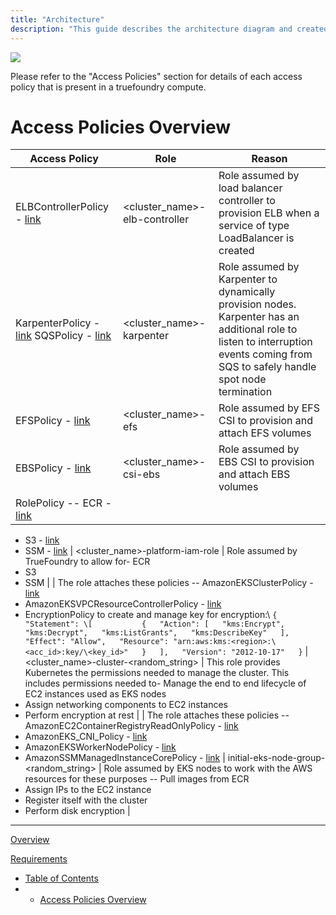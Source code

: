 ```yaml
---
title: "Architecture"
description: "This guide describes the architecture diagram and created access policies in a compute plane in your AWS account"
---
```


![](/images/docs/de29b95-AWS_5.png)

Please refer to the "Access Policies" section for details of each access policy that is present in a truefoundry compute.

# Access Policies Overview

| **Access Policy**                                                                                                                                                                                                                                                                                                                                                                                                                                                                                                                                                                                                                                                                                                                                                                                           | **Role**                                   | **Reason**                                                                                                                                                                                                                                                       |
| ----------------------------------------------------------------------------------------------------------------------------------------------------------------------------------------------------------------------------------------------------------------------------------------------------------------------------------------------------------------------------------------------------------------------------------------------------------------------------------------------------------------------------------------------------------------------------------------------------------------------------------------------------------------------------------------------------------------------------------------------------------------------------------------------------------- | ------------------------------------------ | ---------------------------------------------------------------------------------------------------------------------------------------------------------------------------------------------------------------------------------------------------------------- |
| ELBControllerPolicy - [link](https://github.com/terraform-aws-modules/terraform-aws-iam/blob/f37809108f86d8fbdf17f735df734bf4abe69315/modules/iam-role-for-service-accounts-eks/policies.tf#L752)                                                                                                                                                                                                                                                                                                                                                                                                                                                                                                                                                                                                           | \<cluster\_name>-elb-controller            | Role assumed by load balancer controller to provision ELB when a service of type LoadBalancer is created                                                                                                                                                         |
| KarpenterPolicy - [link](https://github.com/terraform-aws-modules/terraform-aws-iam/blob/f37809108f86d8fbdf17f735df734bf4abe69315/modules/iam-role-for-service-accounts-eks/policies.tf#L619) SQSPolicy - [link](https://github.com/truefoundry/terraform-aws-truefoundry-karpenter/blob/76f04a4c4abf1dc22e97b80994015c8e2e77d06f/sqs.tf#L8)                                                                                                                                                                                                                                                                                                                                                                                                                                                                | \<cluster\_name>-karpenter                 | Role assumed by Karpenter to dynamically provision nodes. Karpenter has an additional role to listen to interruption events coming from SQS to safely handle spot node termination                                                                               |
| EFSPolicy - [link](https://github.com/truefoundry/terraform-aws-truefoundry-efs/blob/574d6680e1fc0ff4cff8c0f4df507c6f13659f10/efs.tf#L8)                                                                                                                                                                                                                                                                                                                                                                                                                                                                                                                                                                                                                                                                    | \<cluster\_name>-efs                       | Role assumed by EFS CSI to provision and attach EFS volumes                                                                                                                                                                                                      |
| EBSPolicy - [link](https://docs.aws.amazon.com/aws-managed-policy/latest/reference/AmazonEBSCSIDriverPolicy.html)                                                                                                                                                                                                                                                                                                                                                                                                                                                                                                                                                                                                                                                                                           | \<cluster\_name>-csi-ebs                   | Role assumed by EBS CSI to provision and attach EBS volumes                                                                                                                                                                                                      |
| RolePolicy -- ECR - [link](https://github.com/truefoundry/terraform-aws-truefoundry-platform-features/blob/cc7880550c4bbc4968dfc7e7ddf9a7f6fd2dba5a/iam.tf#L34)
- S3 - [link](https://github.com/truefoundry/terraform-aws-truefoundry-platform-features/blob/cc7880550c4bbc4968dfc7e7ddf9a7f6fd2dba5a/iam.tf#L1C33-L1C85)
- SSM - [link](https://github.com/truefoundry/terraform-aws-truefoundry-platform-features/blob/cc7880550c4bbc4968dfc7e7ddf9a7f6fd2dba5a/iam.tf#L16)                                                                                                                                                                                                                                                                                                                              | \<cluster\_name>-platform-iam-role         | Role assumed by TrueFoundry to allow for- ECR
- S3
- SSM                                                                                                                                                                                                         |
| The role attaches these policies -- AmazonEKSClusterPolicy - [link](https://docs.aws.amazon.com/aws-managed-policy/latest/reference/AmazonEKSClusterPolicy.html)
- AmazonEKSVPCResourceControllerPolicy - [link](https://docs.aws.amazon.com/aws-managed-policy/latest/reference/AmazonEKSVPCResourceController.html)
- EncryptionPolicy to create and manage key for encryption:\\
  `{  
      "Statement": \[           {  
              "Action": [  
                  "kms:Encrypt",  
                  "kms:Decrypt",  
                  "kms:ListGrants",  
                  "kms:DescribeKey"  
              ],  
              "Effect": "Allow",  
              "Resource": "arn:aws:kms:<region>:\<acc_id>:key/\<key_id>"  
          }  
      ],  
      "Version": "2012-10-17"  
  }` | \<cluster\_name>-cluster-\<random\_string> | This role provides Kubernetes the permissions needed to manage the cluster. This includes permissions needed to- Manage the end to end lifecycle of EC2 instances used as EKS nodes
- Assign networking components to EC2 instances
- Perform encryption at rest |
| The role attaches these policies -- AmazonEC2ContainerRegistryReadOnlyPolicy - [link](https://docs.aws.amazon.com/aws-managed-policy/latest/reference/AmazonEC2ContainerRegistryReadOnly.html)
- AmazonEKS\_CNI\_Policy - [link](https://docs.aws.amazon.com/aws-managed-policy/latest/reference/AmazonEKS_CNI_Policy.html)
- AmazonEKSWorkerNodePolicy - [link](https://docs.aws.amazon.com/aws-managed-policy/latest/reference/AmazonEKSWorkerNodePolicy.html)
- AmazonSSMManagedInstanceCorePolicy - [link](https://docs.aws.amazon.com/aws-managed-policy/latest/reference/AmazonSSMManagedInstanceCore.html)                                                                                                                                                                                           | initial-eks-node-group-\<random\_string>   | Role assumed by EKS nodes to work with the AWS resources for these purposes -- Pull images from ECR
- Assign IPs to the EC2 instance
- Register itself with the cluster
- Perform disk encryption                                                                |

***

[Overview](/docs/overview)

[Requirements](/docs/requirements)

* [Table of Contents](#)
* * [Access Policies Overview](#access-policies-overview)

